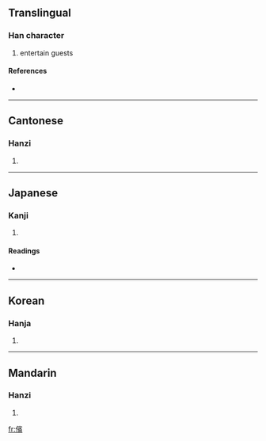 {{also|傧}}
==Translingual==

===Han character===
{{Han char|rn=9|rad=人|as=14|sn=16|four=2328<sub>6</sub>|canj=人十一金 (OJMC)}}

# entertain guests

====References====
* {{Han ref|kx=0119.240|dkj=01214|dj=0253.020|hdz=10232.030|uh=5110|ud=20752|bh=BEAA|bd=48810}}

----

==Cantonese==

===Hanzi===
{{yue-hanzi|jyut=|y=ban3|sim=傧}}

# {{defn|Cantonese}}

----

==Japanese==

===Kanji===
{{ja-kanji|grade=|rs=人14}}

# {{defn|Japanese}}

====Readings====
* {{ja-readings|on=[[ひん]] (hin)|kun=[[すすめる]] (susumeru), [[うやまう]] (uyamau), [[あいさつ]] (aisatsu)}}

----

==Korean==

===Hanja===
{{ko-hanja|hangeul=빈|rv=bin|mr=pin}}

# {{defn|Korean}}

----

==Mandarin==

===Hanzi===
{{cmn-hanzi|sim=傧|pin=[[bìn]] ([[bin4]])|wg=pin<sup>4</sup>}}

# {{defn|Mandarin}}

[[fr:儐]]